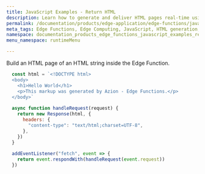 ```yaml
---
title: JavaScript Examples - Return HTML
description: Learn how to generate and deliver HTML pages real-time using JavaScript with Azion Edge Functions, perfecting serverless web development.
permalink: /documentation/products/edge-application/edge-functions/javascript-examples/return-html
meta_tags: Edge Functions, Edge Computing, JavaScript, HTML generation, real-time HTML, serverless functions, content delivery, web development, script handlinge response management
namespace: documentation_products_edge_functions_javascript_examples_return_html
menu_namespace: runtimeMenu

---
```


Build an HTML page of an HTML string inside the Edge Function.

```js
  const html = `<!DOCTYPE html>
  <body>
    <h1>Hello World</h1>
    <p>This markup was generated by Azion - Edge Functions.</p>
  </body>`
  
  async function handleRequest(request) {
    return new Response(html, {
      headers: {
        "content-type": "text/html;charset=UTF-8",
      },
    })
  }
  
  addEventListener("fetch", event => {
    return event.respondWith(handleRequest(event.request))
  })
```




